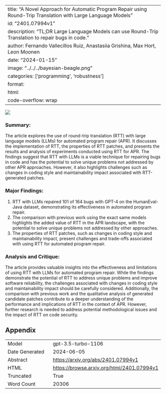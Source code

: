 
---
title: "A Novel Approach for Automatic Program Repair using Round-Trip Translation with Large Language Models"
id: "2401.07994v1"
description: "TL;DR Large Language Models can use Round-Trip Translation to repair bugs in code."
author: Fernando Vallecillos Ruiz, Anastasiia Grishina, Max Hort, Leon Moonen
date: "2024-01-15"
image: "../../../bayesian-beagle.png"
categories: ['programming', 'robustness']
format:
  html:
    code-overflow: wrap
---

![](../../../bayesian-beagle.png)

### Summary:

The article explores the use of round-trip translation (RTT) with large language models (LLMs) for automated program repair (APR). It discusses the implementation of RTT, the properties of RTT patches, and presents the results and analysis of experiments conducted using RTT for APR. The findings suggest that RTT with LLMs is a viable technique for repairing bugs in code and has the potential to solve unique problems not addressed by other APR approaches. However, it also highlights challenges such as changes in coding style and maintainability impact associated with RTT-generated patches.

### Major Findings:
1. RTT with LLMs repaired 101 of 164 bugs with GPT-4 on the HumanEval-Java dataset, demonstrating its effectiveness in automated program repair.
2. The comparison with previous work using the exact same models highlights the added value of RTT in the APR landscape, with the potential to solve unique problems not addressed by other approaches.
3. The properties of RTT patches, such as changes in coding style and maintainability impact, present challenges and trade-offs associated with using RTT for automated program repair.

### Analysis and Critique:
The article provides valuable insights into the effectiveness and limitations of using RTT with LLMs for automated program repair. While the findings demonstrate the potential of RTT to address unique problems and improve software reliability, the challenges associated with changes in coding style and maintainability impact should be carefully considered. Additionally, the comparison with previous work and the qualitative analysis of generated candidate patches contribute to a deeper understanding of the performance and implications of RTT in the context of APR. However, further research is needed to address potential methodological issues and the impact of RTT on code security.

## Appendix

|          |          |
|----------|----------|
| Model     | gpt-3.5-turbo-1106       |
| Date Generated     | 2024-06-05       |
| Abstract | [https://arxiv.org/abs/2401.07994v1](https://arxiv.org/abs/2401.07994v1)        |
| HTML     | [https://browse.arxiv.org/html/2401.07994v1](https://browse.arxiv.org/html/2401.07994v1)       |
| Truncated       | True       |
| Word Count       | 20306       |